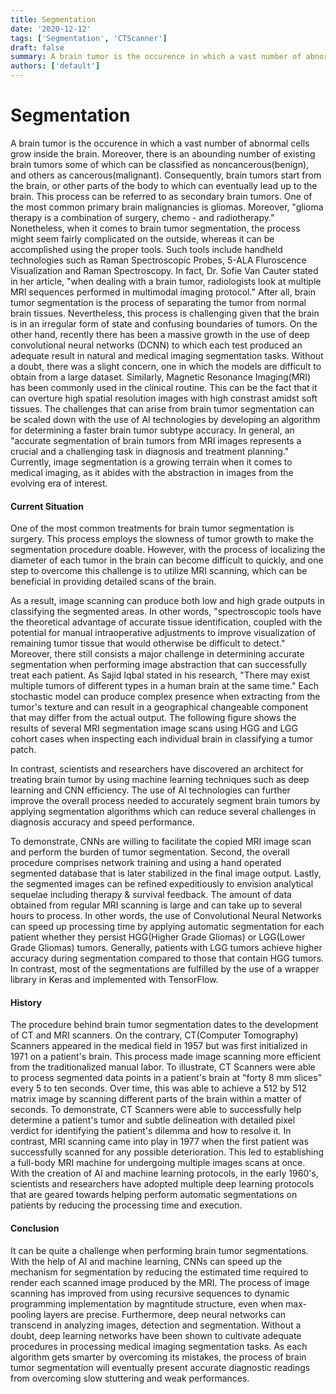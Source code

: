 ```yaml
---
title: Segmentation
date: '2020-12-12'
tags: ['Segmentation', 'CTScanner']
draft: false
summary: A brain tumor is the occurence in which a vast number of abnormal cells grow inside the brain.
authors: ['default']
---
```


# Segmentation

A brain tumor is the occurence in which a vast number of abnormal cells grow inside the brain. Moreover,
there is an abounding number of existing brain tumors some of which can be classified as noncancerous(benign), and others
as cancerous(malignant). Consequently, brain tumors start from the brain, or other parts of the body to which can
eventually lead up to the brain. This process can be referred to as secondary brain tumors. One of the most common primary
brain malignancies is gliomas. Moreover, "glioma therapy is a combination of surgery, chemo - and radiotherapy." Nonetheless,
when it comes to brain tumor segmentation, the process might seem fairly complicated on the outside, whereas it can be accomplished
using the proper tools. Such tools include handheld technologies such as Raman Spectroscopic Probes, 5-ALA Fluroscence Visualization
and Raman Spectroscopy. In fact, Dr. Sofie Van Cauter stated in her article, "when dealing with a brain tumor, radiologists look
at multiple MRI sequences performed in multimodal imaging protocol." After all, brain tumor segmentation is the process of separating
the tumor from normal brain tissues. Nevertheless, this process is challenging given that the brain is in an irregular form of state and
confusing boundaries of tumors. On the other hand, recently there has been a massive growth in the use of deep convolutional neural
networks (DCNN) to which each test produced an adequate result in natural and medical imaging segmentation tasks. Without
a doubt, there was a slight concern, one in which the models are difficult to obtain from a large dataset. Similarly, Magnetic
Resonance Imaging(MRI) has been commonly used in the clinical routine. This can be the fact that it can overture high spatial resolution
images with high constrast amidst soft tissues. The challenges that can arise from brain tumor segmentation can be scaled down with the
use of AI technologies by developing an algorithm for determining a faster brain tumor subtype accuracy. In general, an "accurate
segmentation of brain tumors from MRI images represents a crucial and a challenging task in diagnosis and treatment planning."
Currently, image segmentation is a growing terrain when it comes to medical imaging, as it abides with the abstraction in images from the
evolving era of interest.

#### Current Situation

One of the most common treatments for brain tumor segmentation is surgery. This process employs the slowness of tumor growth to make
the segmentation procedure doable. However, with the process of localizing the diameter of each tumor in the brain can become difficult
to quickly, and one step to overcome this challenge is to utilize MRI scanning, which can be beneficial in providing detailed scans of
the brain.

As a result, image scanning can produce both low and high grade outputs in classifying the segmented areas. In other words, "spectroscopic
tools have the theoretical advantage of accurate tissue identification, coupled with the potential for manual intraoperative adjustments
to improve visualization of remaining tumor tissue that would otherwise be difficult to detect." Moreover, there still consists a major
challenge in determining accurate segmentation when performing image abstraction that can successfully treat each patient. As Sajid Iqbal stated
in his research, "There may exist multiple tumors of different types in a human brain at the same time." Each stochastic model can produce complex
presence when extracting from the tumor's texture and can result in a geographical changeable component that may differ from the actual output.
The following figure shows the results of several MRI segmentation image scans using HGG and LGG cohort cases when inspecting each individual
brain in classifying a tumor patch.

In contrast, scientists and researchers have discovered an architect for treating brain tumor by using machine learning techniques such as deep
learning and CNN efficiency. The use of AI technologies can further improve the overall process needed to accurately segment brain tumors by
applying segmentation algorithms which can reduce several challenges in diagnosis accuracy and speed performance.

To demonstrate, CNNs are willing to facilitate the copied MRI image scan and perform the burden of tumor segmentation. Second, the overall
procedure comprises network training and using a hand operated segmented database that is later stabilized in the final image output. Lastly,
the segmented images can be refined expeditiously to envision analytical sequelae including therapy & survival feedback. The amount of data
obtained from regular MRI scanning is large and can take up to several hours to process. In other words, the use of Convolutional Neural Networks
can speed up processing time by applying automatic segmentation for each patient whether they persist HGG(Higher Grade Gliomas) or LGG(Lower Grade
Gliomas) tumors. Generally, patients with LGG tumors achieve higher accuracy during segmentation compared to those that contain HGG tumors. In
contrast, most of the segmentations are fulfilled by the use of a wrapper library in Keras and implemented with TensorFlow.

#### History

The procedure behind brain tumor segmentation dates to the development of CT and MRI scanners. On the contrary, CT(Computer Tomography) Scanners
appeared in the medical field in 1957 but was first initialized in 1971 on a patient's brain. This process made image scanning more efficient
from the traditionalized manual labor. To illustrate, CT Scanners were able to process segmented data points in a patient's brain at "forty 8 mm slices"
every 5 to ten seconds. Over time, this was able to achieve a 512 by 512 matrix image by scanning different parts of the brain within a matter of seconds.
To demonstrate, CT Scanners were able to successfully help determine a patient\'s tumor and subtle delineation with detailed pixel verdict for identifying
the patient's dilemma and how to resolve it. In contrast, MRI scanning came into play in 1977 when the first patient was successfully scanned for any possible
deterioration. This led to establishing a full-body MRI machine for undergoing multiple images scans at once. With the creation of AI and machine learning
protocols, in the early 1960's, scientists and researchers have adopted multiple deep learning protocols that are geared towards helping perform
automatic segmentations on patients by reducing the processing time and execution.

#### Conclusion

It can be quite a challenge when performing brain tumor segmentations. With the help of AI and machine learning, CNNs can speed up the mechanism
for segmentation by reducing the estimated time required to render each scanned image produced by the MRI. The process of image scanning has
improved from using recursive sequences to dynamic programming implementation by magntitude structure, even when max-pooling layers are precise.
Furthermore, deep neural networks can transcend in analyzing images, detection and segmentation. Without a doubt, deep learning networks have
been shown to cultivate adequate procedures in processing medical imaging segmentation tasks. As each algorithm gets smarter by overcoming its
mistakes, the process of brain tumor segmentation will eventually present accurate diagnostic readings from overcoming slow stuttering and weak
performances.
